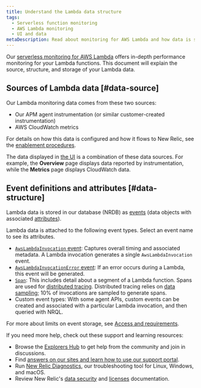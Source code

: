 ```yaml
---
title: Understand the Lambda data structure
tags:
  - Serverless function monitoring
  - AWS Lambda monitoring
  - UI and data
metaDescription: Read about monitoring for AWS Lambda and how data is structured and stored.
---
```


Our [serverless monitoring for AWS Lambda](/docs/introduction-new-relic-monitoring-aws-lambda) offers in-depth performance monitoring for your Lambda functions. This document will explain the source, structure, and storage of your Lambda data.

## Sources of Lambda data [#data-source]

Our Lambda monitoring data comes from these two sources:

* Our APM agent instrumentation (or similar customer-created instrumentation)
* AWS CloudWatch metrics

For details on how this data is configured and how it flows to New Relic, see the [enablement procedures](/docs/install-enable-new-relics-monitoring-aws-lambda).

The data displayed in [the UI](/docs/lambda-monitoring-ui) is a combination of these data sources. For example, the **Overview** page displays data reported by instrumentation, while the **Metrics** page displays CloudWatch data.

## Event definitions and attributes [#data-structure]

Lambda data is stored in our database (NRDB) as [events](https://docs.newrelic.co.jp/docs/using-new-relic/welcome-new-relic/getting-started/glossary#event) (data objects with associated [attributes](https://docs.newrelic.co.jp/docs/using-new-relic/welcome-new-relic/getting-started/glossary#attribute)).

Lambda data is attached to the following event types. Select an event name to see its attributes.

* [`AwsLambdaInvocation` event](/attribute-dictionary?attribute_name=&events_tids%5B%5D=9581): Captures overall timing and associated metadata. A Lambda invocation generates a single `AwsLambdaInvocation` event.
* [`AwsLambdaInvocationError` event](/attribute-dictionary?attribute_name=&events_tids%5B%5D=9581): If an error occurs during a Lambda, this event will be generated.
* [`Span`](/attribute-dictionary?attribute_name=&events_tids%5B%5D=8337): This includes detail about a segment of a Lambda function. Spans are used for [distributed tracing](/docs/apm/distributed-tracing/getting-started/introduction-distributed-tracing). Distributed tracing relies on [data sampling](/docs/apm/distributed-tracing/getting-started/how-new-relic-distributed-tracing-works#sampling); 10% of invocations are sampled to generate spans.
* Custom event types: With some agent APIs, custom events can be created and associated with a particular Lambda invocation, and then queried with NRQL.

For more about limits on event storage, see [Access and requirements](/docs/introduction-new-relic-monitoring-aws-lambda#requirements).

If you need more help, check out these support and learning resources:

* Browse the [Explorers Hub](https://discuss.newrelic.com/) to get help from the community and join in discussions.
* Find [answers on our sites and learn how to use our support portal](/docs/using-new-relic/welcome-new-relic/get-started/find-help-use-support-portal).
* Run [New Relic Diagnostics](/docs/using-new-relic/cross-product-functions/troubleshooting/new-relic-diagnostics), our troubleshooting tool for Linux, Windows, and macOS.
* Review New Relic's [data security](/docs/security) and [licenses](/docs/licenses) documentation.
